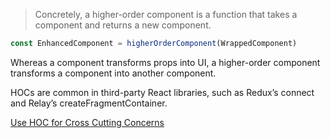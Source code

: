 
> Concretely, a higher-order component is a function that takes a component and returns a new component.

  
```js
const EnhancedComponent = higherOrderComponent(WrappedComponent)
```

Whereas a component transforms props into UI, a higher-order component transforms a component into another component.

HOCs are common in third-party React libraries, such as Redux’s connect and Relay’s createFragmentContainer.

[Use HOC for Cross Cutting Concerns](https://reactjs.org/docs/higher-order-components.html#use-hocs-for-cross-cutting-concerns)